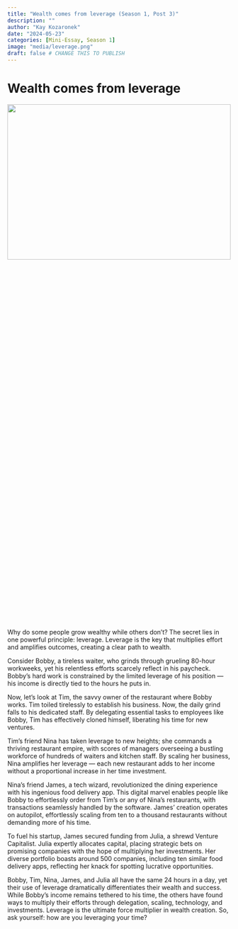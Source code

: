 ```yaml
---
title: "Wealth comes from leverage (Season 1, Post 3)"
description: ""
author: "Kay Kozaronek"
date: "2024-05-23"
categories: [Mini-Essay, Season 1]
image: "media/leverage.png"
draft: false # CHANGE THIS TO PUBLISH
---
```


# Wealth comes from leverage

<p>
    <center>
        <img src="media/leverage.png"
        width="100%" height="30%">
    </center>
</p>

Why do some people grow wealthy while others don't? The secret lies in one powerful principle: leverage. Leverage is the key that multiplies effort and amplifies outcomes, creating a clear path to wealth.

Consider Bobby, a tireless waiter, who grinds through grueling 80-hour workweeks, yet his relentless efforts scarcely reflect in his paycheck. Bobby's hard work is constrained by the limited leverage of his position — his income is directly tied to the hours he puts in.

Now, let's look at Tim, the savvy owner of the restaurant where Bobby works. Tim toiled tirelessly to establish his business. Now, the daily grind falls to his dedicated staff. By delegating essential tasks to employees like Bobby, Tim has effectively cloned himself, liberating his time for new ventures.

Tim's friend Nina has taken leverage to new heights; she commands a thriving restaurant empire, with scores of managers overseeing a bustling workforce of hundreds of waiters and kitchen staff. By scaling her business, Nina amplifies her leverage — each new restaurant adds to her income without a proportional increase in her time investment.

Nina's friend James, a tech wizard, revolutionized the dining experience with his ingenious food delivery app. This digital marvel enables people like Bobby to effortlessly order from Tim’s or any of Nina's restaurants, with transactions seamlessly handled by the software. James' creation operates on autopilot, effortlessly scaling from ten to a thousand restaurants without demanding more of his time.

To fuel his startup, James secured funding from Julia, a shrewd Venture Capitalist. Julia expertly allocates capital, placing strategic bets on promising companies with the hope of multiplying her investments. Her diverse portfolio boasts around 500 companies, including ten similar food delivery apps, reflecting her knack for spotting lucrative opportunities.

Bobby, Tim, Nina, James, and Julia all have the same 24 hours in a day, yet their use of leverage dramatically differentiates their wealth and success. While Bobby's income remains tethered to his time, the others have found ways to multiply their efforts through delegation, scaling, technology, and investments. Leverage is the ultimate force multiplier in wealth creation. So, ask yourself: how are you leveraging your time?